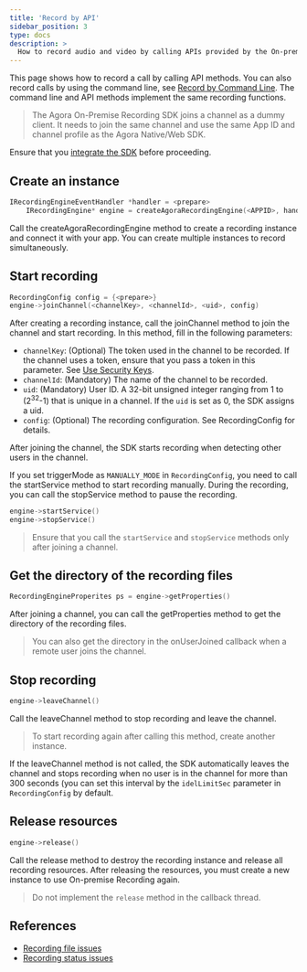 ```yaml
---
title: 'Record by API'
sidebar_position: 3
type: docs
description: >
  How to record audio and video by calling APIs provided by the On-premise Recording SDK.
---
```


This page shows how to record a call by calling API methods. You can also record calls by using the command line, see [Record by Command Line](./recording_cmd_cpp). The command line and API methods implement the same recording functions.

> The Agora On-Premise Recording SDK joins a channel as a dummy client. It needs to join the same channel and use the same App ID and channel profile as the Agora Native/Web SDK.

Ensure that you [integrate the SDK](./integrate-sdk) before proceeding.

## Create an instance

```cpp
IRecordingEngineEventHandler *handler = <prepare>
	IRecordingEngine* engine = createAgoraRecordingEngine(<APPID>, handler)
```

Call the <Link to="{{global.OPREC_SDK_API_CPP}}/classagora_1_1recording_1_1_i_recording_engine.html#a683b055963f285fa0ca63aaab7af27d6">createAgoraRecordingEngine</Link> method to create a recording instance and connect it with your app. You can create multiple instances to record simultaneously.


##  Start recording

```cpp
RecordingConfig config = {<prepare>}
engine->joinChannel(<channelKey>, <channelId>, <uid>, config)
```

After creating a recording instance, call the <Link to="{{global.OPREC_SDK_API_CPP}}/classagora_1_1recording_1_1_i_recording_engine.html#a011ff5c4a47816050be60b26ba0fb431">joinChannel</Link> method to join the channel and start recording. In this method, fill in the following parameters:

- `channelKey`: (Optional) The token used in the channel to be recorded. If the channel uses a token, ensure that you pass a token in this parameter. See [Use Security Keys](./token#Token).
- `channelId`: (Mandatory) The name of the channel to be recorded.
- `uid`: (Mandatory) User ID. A 32-bit unsigned integer ranging from 1 to (2<sup>32</sup>-1) that is unique in a channel. If the `uid` is set as 0, the SDK assigns a uid.
- `config`: (Optional) The recording configuration. See <Link to="{{global.OPREC_SDK_API_CPP}}/structagora_1_1recording_1_1_recording_config.html#a511201f4e63f0fae5ef416fb98cb49af">RecordingConfig</Link> for details.

After joining the channel, the SDK starts recording when detecting other users in the channel.

If you set <Link to="{{global.OPREC_SDK_API_CPP}}/namespaceagora_1_1linuxsdk.html#a652d8aefc1931391ff65ae7a088b932f">triggerMode</Link> as `MANUALLY_MODE` in `RecordingConfig`, you need to call the <Link to="{{global.OPREC_SDK_API_CPP}}/classagora_1_1recording_1_1_i_recording_engine.html#a2d4e78e4164993e64fb0286b9108d478">startService</Link> method to start recording manually. During the recording, you can call the  <Link to="{{global.OPREC_SDK_API_CPP}}/classagora_1_1recording_1_1_i_recording_engine.html#a302a83737a67b2693ede181484af862a">stopService</Link> method to pause the recording.


```cpp
engine->startService()
engine->stopService()
```

> Ensure that you call the `startService` and `stopService` methods only after joining a channel.

## Get the directory of the recording files

```cpp
RecordingEngineProperites ps = engine->getProperties()
```

After joining a channel, you can call the <Link to="{{global.OPREC_SDK_API_CPP}}/classagora_1_1recording_1_1_i_recording_engine.html#abf1bcd2dd5a38262ca26e50b3b182f4b">getProperties</Link> method to get the directory of the recording files.

> You can also get the directory in the <Link to="{{global.OPREC_SDK_API_CPP}}/classagora_1_1recording_1_1_i_recording_engine_event_handler.html#a2ca947993a8c8d9ae23fc0545ae1a05d">onUserJoined</Link> callback when a remote user joins the channel.

## Stop recording

```cpp
engine->leaveChannel()
```

Call the <Link to="{{global.OPREC_SDK_API_CPP}}/classagora_1_1recording_1_1_i_recording_engine.html#adafb45815ad0f02dc1c8b3cadb7cd2e3">leaveChannel</Link> method to stop recording and leave the channel.


> To start recording again after calling this method, create another instance.

If the <Link to="{{global.OPREC_SDK_API_CPP}}/classagora_1_1recording_1_1_i_recording_engine.html#adafb45815ad0f02dc1c8b3cadb7cd2e3">leaveChannel</Link> method is not called, the SDK automatically leaves the channel and stops recording when no user is in the channel for more than 300 seconds (you can set this interval by the `idelLimitSec` parameter in `RecordingConfig` by default.


##  Release resources

```cpp
engine->release()
```

Call the <Link to="{{global.OPREC_SDK_API_CPP}}/classagora_1_1recording_1_1_i_recording_engine.html#af4d33159ed8ed249991470e6833d0fd5">release</Link> method to destroy the recording instance and release all recording resources.  After releasing the resources, you must create a new instance to use On-premise Recording again.

> Do not implement the `release` method in the callback thread.

## References
- [Recording file issues](/help)
- [Recording status issues](/help)